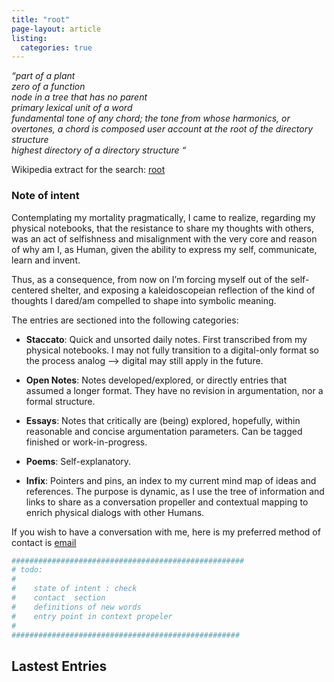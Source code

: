 ```yaml
---
title: "root"
page-layout: article
listing:
  categories: true
---
```


| *"part of a plant*
| *zero of a function*
| *node in a tree that has no parent*
| *primary lexical unit of a word*
| *fundamental tone of any chord; the tone from whose harmonics, or overtones, a chord is composed user account at the root of the directory structure*
| *highest directory of a directory structure "* 
Wikipedia extract for the search: [root](https://en.wiktionary.org/wiki/root)

###  Note of intent
Contemplating my mortality pragmatically, I came to realize, regarding my physical notebooks, that the resistance to share my thoughts with others, was an act of selfishness and misalignment with the very core and reason of why am I, as Human, given the ability to express my self, communicate, learn and invent. 

Thus, as a consequence, from now on I'm forcing myself out of the self-centered shelter, and exposing a kaleidoscopeian reflection of the kind of thoughts I dared/am compelled to shape into symbolic meaning. 

The entries are sectioned into the following categories:

* **Staccato**: Quick and unsorted daily notes. First transcribed from my physical notebooks. I may not fully transition to a digital-only format so the process analog  --> digital may still apply in the future.

* **Open Notes**: Notes developed/explored, or directly entries that assumed a longer format. They have no revision in argumentation, nor a formal structure. 

* **Essays**: Notes that critically are (being) explored, hopefully, within reasonable and concise argumentation parameters. Can be tagged finished or work-in-progress. 

*  **Poems**: Self-explanatory. 

* **Infix**: Pointers and pins, an index to my current mind map of ideas and references. The purpose is dynamic, as I use the tree of information and links to share as a conversation propeller and contextual mapping to enrich physical dialogs with other Humans. 

If you wish to have a conversation with me, here is my preferred method of contact is [email](mailto:mvtta@proton.me)

``` .bash
####################################################
# todo:
#
#    state of intent : check
#    contact  section
#    definitions of new words 
#    entry point in context propeler
#
###################################################
```

## Lastest Entries